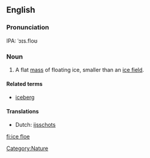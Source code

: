 ==English==

===Pronunciation===
IPA: ˈɔɪs.floʊ

===Noun===
{{en-noun|sg=[[ice]] [[floe]]}}

# A flat [[mass]] of floating ice, smaller than an [[ice field]].

====Related terms====
*[[iceberg]]

====Translations====
*Dutch: [[ijsschots]]

[[Category:Nature]]

[[fi:ice floe]]
